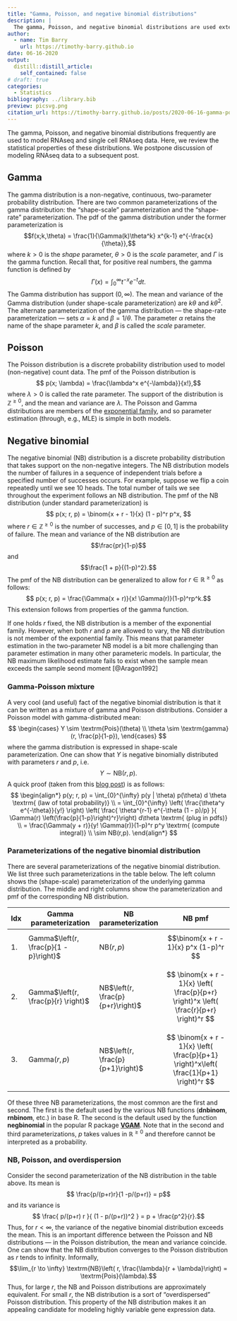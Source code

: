 ```yaml
---
title: "Gamma, Poisson, and negative binomial distributions"
description: |
  The gamma, Poisson, and negative binomial distributions are used extensively in genomics. In this post we review these distributions and their connections to one another. We also cover the various (and somewhat confusing) parameterizations of these distributions. 
author:
  - name: Tim Barry
    url: https://timothy-barry.github.io
date: 06-16-2020
output:
  distill::distill_article:
    self_contained: false
# draft: true
categories:
  - Statistics
bibliography: ../library.bib
preview: picsvg.png
citation_url: https://timothy-barry.github.io/posts/2020-06-16-gamma-poisson-nb/
---
```


The gamma, Poisson, and negative binomial distributions frequently are used to model RNAseq and single cell RNAseq data. Here, we review the statistical properties of these distributions. We postpone discussion of modeling RNAseq data to a subsequent post.

## Gamma

The gamma distribution is a non-negative, continuous, two-parameter probability distribution. There are two common parameterizations of the gamma distribution: the "shape-scale" parameterization and the "shape-rate" parameterization. The pdf of the gamma distribution under the former parameterization is
$$f(x;k,\theta) = \frac{1}{\Gamma(k)\theta^k} x^{k-1} e^{-\frac{x}{\theta}},$$ where $k > 0$ is the *shape* parameter, $\theta > 0$ is the *scale* parameter, and $\Gamma$ is the gamma function. Recall that, for positive real numbers, the gamma function is defined by
$$ \Gamma(x) = \int_{0}^\infty t^{-x}e^{-t} dt.$$ The Gamma distribution has support $(0,\infty)$. The mean and variance of the Gamma distribution (under shape-scale parameterization) are $k\theta$ and $k\theta^2$. The alternate parameterization of the gamma distribution --- the shape-rate parameterization --- sets $\alpha = k$ and $\beta = 1/\theta$. The parameter $\alpha$ retains the name of the shape parameter $k$, and $\beta$ is called the *scale* parameter.

## Poisson

The Poisson distribution is a discrete probability distribution used to model (non-negative) count data. The pmf of the Poisson distribution is
$$ p(x; \lambda) = \frac{\lambda^x e^{-\lambda}}{x!},$$ where $\lambda > 0$ is called the rate parameter. The support of the distribution is $\mathbb{Z}^{\geq 0}$, and the mean and variance are $\lambda$. The Poisson and Gamma distributions are members of the [exponential family](https://en.wikipedia.org/wiki/Exponential_family), and so parameter estimation (through, e.g., MLE) is simple in both models.

## Negative binomial

The negative binomial (NB) distribution is a discrete probability distribution that takes support on the non-negative integers. The NB distribution models the number of failures in a sequence of independent trials before a specified number of successes occurs. For example, suppose we flip a coin repeatedly until we see 10 heads. The total number of tails we see throughout the experiment follows an NB distribution. The pmf of the NB distribution (under standard parameterization) is
$$ p(x; r, p) = \binom{x + r - 1}{x} (1 - p)^r p^x, $$ where $r \in \mathbb{Z}^{\geq 0}$ is the number of successes, and $p \in [0,1]$ is the probability of failure. The mean and variance of the NB distribution are $$\frac{pr}{1-p}$$ and $$\frac{1 + p}{(1-p)^2}.$$ The pmf of the NB distribution can be generalized to allow for $r \in \mathbb{R}^{\geq 0}$ as follows:
$$ p(x; r, p) = \frac{\Gamma(x + r)}{x! \Gamma(r)}(1-p)^rp^k.$$
This extension follows from properties of the gamma function.

If one holds $r$ fixed, the NB distribution is a member of the exponential family. However, when both $r$ and $p$ are allowed to vary, the NB distribution is not member of the exponential family. This means that parameter estimation in the two-parameter NB model is a bit more challenging than parameter estimation in many other parameteric models. In particular, the NB maximum likelihood estimate fails to exist when the sample mean exceeds the sample seond moment [@Aragon1992]

### Gamma-Poisson mixture

A very cool (and useful) fact of the negative binomial distribution is that it can be written as a mixture of gamma and Poisson distributions. Consider a Poisson model with gamma-distributed mean:
$$
\begin{cases}
Y \sim \textrm{Pois}(\theta) \\
\theta \sim \textrm{gamma}(r, \frac{p}{1-p}),
\end{cases}
$$ where the gamma distribution is expressed in shape-scale parameterization. One can show that $Y$ is negative binomially distributed with parameters $r$ and $p$, i.e.
$$ Y \sim \textrm{NB}(r,p).$$ A quick proof (taken from this [blog post](https://gregorygundersen.com/blog/2019/09/16/poisson-gamma-nb/)) is as follows:
$$
\begin{align*}
p(y; r, p) = \int_{0}^{\infty} p(y | \theta) p(\theta) d \theta \textrm{ (law of total probability)} \\
= \int_{0}^{\infty} \left( \frac{\theta^y e^{-\theta}}{y!} \right) \left( \frac{ \theta^{r-1} e^{-\theta (1 - p)/p} }{ \Gamma(r) \left(\frac{p}{1-p}\right)^r}\right) d\theta \textrm{ (plug in pdfs)} 
\\ = \frac{\Gamma(y + r)}{y! \Gamma(r)}(1-p)^r p^y \textrm{ (compute integral)} \\ \sim NB(r,p).
\end{align*}
$$

### Parameterizations of the negative binomial distribution

There are several parameterizations of the negative binomial distribution. We list three such parameterizations in the table below. The left column shows the (shape-scale) parameterization of the underlying gamma distribution. The middle and right columns show the parameterization and pmf of the corresponding NB distribution.

|Idx| Gamma parameterization                 | NB parameterization               | NB pmf                                    |
|-| -------------------------------------- |---------------------------------- | ----------------------------------------- |
|1. | Gamma$\left(r, \frac{p}{1 - p}\right)$ | NB$\left(r,p\right)$              | $$\binom{x + r - 1}{x} p^x (1-p)^r $$     |
|2. | Gamma$\left(r, \frac{p}{r} \right)$    | NB$\left(r, \frac{p}{p+r}\right)$ | $$ \binom{x + r - 1}{x} \left( \frac{p}{p+r} \right)^x \left( \frac{r}{p+r} \right)^r  $$                                       |
| 3.| Gamma$\left(r, p \right)$              | NB$\left(r, \frac{p}{p+1}\right)$ | $$ \binom{x + r - 1}{x} \left( \frac{p}{p+1} \right)^x\left( \frac{1}{p+1} \right)^r $$ |

Of these three NB parameterizations, the most common are the first and second. The first is the default used by the various NB functions (**dnbinom**, **rnbinom**, etc.) in base R. The second is the default used by the function **negbinomial** in the popular R package **[VGAM](https://cran.r-project.org/web/packages/VGAM/index.html)**. Note that in the second and third parameterizations, $p$ takes values in $\mathbb{R}^{\geq 0}$ and therefore cannot be interpreted as a probability.

### NB, Poisson, and overdispersion

Consider the second parameterization of the NB distribution in the table above. Its mean is
$$ \frac{p/(p+r)r}{1 -p/(p+r)} = p$$ and its variance is
$$ \frac{ p/(p+r) r }{ (1 - p/(p+r))^2 } = p + \frac{p^2}{r}.$$
Thus, for $r < \infty$, the variance of the negative binomial distribution exceeds the mean. This is an important difference between the Poisson and NB distributions --- in the Poisson distribution, the mean and variance coincide. One can show that the NB distribution converges to the Poisson distribution as $r$ tends to infinity. Informally,
$$\lim_{r \to \infty} \textrm{NB}\left( r, \frac{\lambda}{r + \lambda}\right) = \textrm{Pois}(\lambda).$$ Thus, for large $r$, the NB and Poisson distributions are approximately equivalent. For small $r$, the NB distribution is a sort of "overdispersed" Poisson distribution. This property of the NB distribution makes it an appealing candidate for modeling highly variable gene expression data.